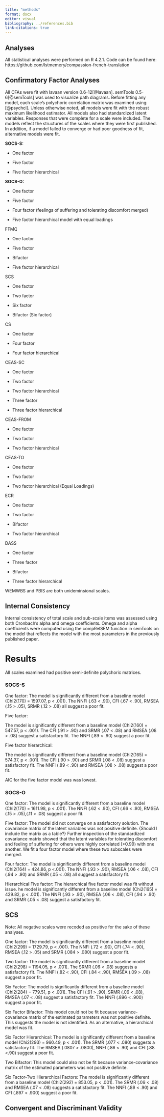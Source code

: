 ```yaml
---
title: "methods"
format: docx
editor: visual
bibliography: ../references.bib
link-citations: true
---
```


## Analyses

All statistical analyses were performed on R 4.2.1. Code can be found
here: https://github.com/lstmemery/compassion-french-translation

## Confirmatory Factor Analyses

All CFAs were fit with lavaan version 0.6-12[@lavaan]. semTools
0.5-6[@semTools] was used to visualize path diagrams. Before fitting any
model, each scale's polychoric correlation matrix was examined using
[@psychci]. Unless otherwise noted, all models were fit with the robust
maximum likelihood estimator. All models also had standardized latent
variables. Responses that were complete for a scale were included. The
models reflect the structures of the scales where they were first
published. In addition, if a model failed to converge or had poor
goodness of fit, alternative models were fit.

**SOCS-S:**

-   One factor

-   Five factor

-   Five factor hierarchical

**SOCS-O:**

-   One factor

-   Five factor

-   Four factor (feelings of suffering and tolerating discomfort merged)

-   Five factor hierarchical model with equal loadings

FFMQ

-   One factor

-   Five factor

-   Bifactor

-   Five factor hierarchical

SCS

-   One factor

-   Two factor

-   Six factor

-   Bifactor (Six factor)

CS

-   One factor

-   Four factor

-   Four factor hierarchical

CEAS-SC

-   One factor

-   Two factor

-   Two factor hierarchical

-   Three factor

-   Three factor hierarchical

CEAS-FROM

-   One factor

-   Two factor

-   Two factor hierarchical

CEAS-TO

-   One factor

-   Two factor

-   Two factor hierarchical (Equal Loadings)

ECR

-   One factor

-   Two factor

-   Bifactor

-   Two factor hierarchical

DASS

-   One factor

-   Three factor

-   Bifactor

-   Three factor hierarchical

WEMWBS and PBIS are both unideminsional scales.

## Internal Consistency

Internal consistency of total scale and sub-scale items was assessed
using both Cronbach's alpha and omega coefficients. Omega and alpha
coefficients were computed using the compRelSEM function in semTools on
the model that reflects the model with the most parameters in the
previously published paper.

# Results

All scales examined had positive semi-definite polychoric matrices.

### SOCS-S

One factor: The model is significantly different from a baseline model
(Chi2(170) = 1597.07, p \< .001). The NNFI (.63 \< .90), CFI (.67 \<
.90), RMSEA (.15 \> .05), SRMR (.12 \> .08) all suggest a poor fit.

Five factor:

The model is significantly different from a baseline model (Chi2(160) =
547.57, p \< .001). The CFI (.91 \> .90) and SRMR (.07 \< .08) and RMSEA
(.08 \> .08) suggest a satisfactory fit. The NNFI (.89 \< .90) suggest a
poor fit.

Five factor hierarchical:

The model is significantly different from a baseline model (Chi2(165) =
574.37, p \< .001). The CFI (.90 \> .90) and SRMR (.08 \< .08) suggest a
satisfactory fit. The NNFI (.89 \< .90) and RMSEA (.08 \> .08) suggest a
poor fit.

AIC for the five factor model was was lowest.

### SOCS-O

One factor: The model is significantly different from a baseline model
(Chi2(170) = 1611.98, p \< .001). The NNFI (.62 \< .90), CFI (.66 \<
.90), RMSEA (.15 \> .05),(.11 \> .08) suggest a poor fit.

Five factor: The model did not converge on a satisfactory solution. The
covariance matrix of the latent variables was not positive definite.
{Should I include the matrix as a table?} Further inspection of the
standardized covariance matrix showed that the latent variables for
tolerating discomfort and feeling of suffering for others were highly
correlated (\>0.99) with one another. We fit a four factor model where
these two subscales were merged.

Four factor: The model is significantly different from a baseline model
(Chi2(164) = 424.86, p \<.001). The NNFI (.93 \> .90), RMSEA (.06 \<
.08), CFI (.94 \> .90) and SRMR (.05 \< .08) all suggest a satisfactory
fit.

Hierarchical Five factor: The hierarchical five factor model was fit
without issue. he model is significantly different from a baseline model
(Chi2(165) = 429.82, p \< .001). The NNFI (.93 \> .90), RMSEA (.06 \<
.08), CFI (.94 \> .90) and SRMR (.05 \< .08) suggest a satisfactory fit.

## SCS

Note: All negative scales were recoded as positive for the sake of these
analyses.

One factor: The model is significantly different from a baseline model
(Chi2(299) = 1729.79, p \< .001). The NNFI (.72 \< .90), CFI (.74 \<
.90), RMSEA (.12 \> .05) and SRMR (.084 \> .080) suggest a poor fit.

Two factor: The model is significantly different from a baseline model
(Chi2(298) = 1194.05, p \< .001). The SRMR (.06 \< .08) suggests a
satisfactory fit. The NNFI (.82 \< .90), CFI (.84 \< .90), RMSEA (.09 \>
.08) suggest a poor fit.

Six Factor: The model is significantly different from a baseline model
(Chi2(284) = 779.51, p \< .001). The CFI (.91 \> .90), SRMR (.06 \<
.08), RMSEA (.07 \< .08) suggest a satisfactory fit. The NNFI (.896 \<
.900) suggest a poor fit.

Six Factor Bifactor: This model could not be fit because
variance-covariance matrix of the estimated parameters was not positive
definite. This suggests the model is not identified. As an alternative,
a hierarchical model was fit.

Six Factor Hierarchical: The model is significantly different from a
baseline model (Chi2(293) = 960.49, p \< .001). The SRMR (.077 \< .080)
suggests a satisfactory fit. The RMSEA (.0807 \> .0800), NNFI (.86 \<
.90) and CFI (.88 \<.90) suggest a poor fit.

Two Bifactor: This model could also not be fit because
variance-covariance matrix of the estimated parameters was not positive
definite.

Six Factor-Two Hierarchical Factors: The model is significantly
different from a baseline model (Chi2(292) = 853.05, p \< .001). The
SRMR (.06 \< .08) and RMSEA (.07 \< .08) suggests a satisfactory fit.
The NNFI (.89 \< .90) and CFI (.897 \< .900) suggest a poor fit.

## Convergent and Discriminant Validity

